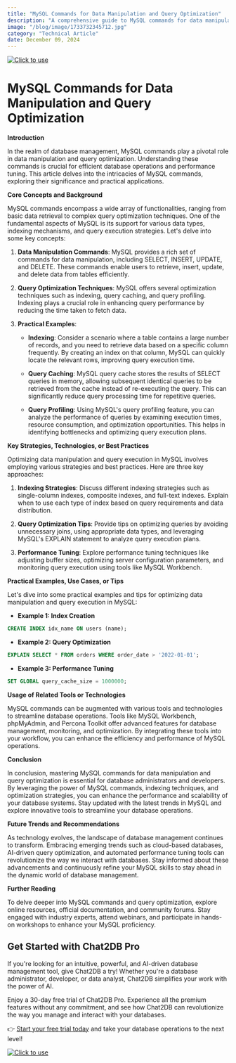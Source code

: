 ```yaml
---
title: "MySQL Commands for Data Manipulation and Query Optimization"
description: "A comprehensive guide to MySQL commands for data manipulation and query optimization, covering key concepts, strategies, practical examples, and tools."
image: "/blog/image/1733732345712.jpg"
category: "Technical Article"
date: December 09, 2024
---
```

[![Click to use](/image/blog/bg/chat2db1.png)](https://app.chat2db.ai/)
# MySQL Commands for Data Manipulation and Query Optimization


<Authors date="December 09, 2024">
  <Author name="Aiden Stone" link="https://chat2db.ai" />
</Authors>

**Introduction**

In the realm of database management, MySQL commands play a pivotal role in data manipulation and query optimization. Understanding these commands is crucial for efficient database operations and performance tuning. This article delves into the intricacies of MySQL commands, exploring their significance and practical applications.

**Core Concepts and Background**

MySQL commands encompass a wide array of functionalities, ranging from basic data retrieval to complex query optimization techniques. One of the fundamental aspects of MySQL is its support for various data types, indexing mechanisms, and query execution strategies. Let's delve into some key concepts:

1. **Data Manipulation Commands**: MySQL provides a rich set of commands for data manipulation, including SELECT, INSERT, UPDATE, and DELETE. These commands enable users to retrieve, insert, update, and delete data from tables efficiently.

2. **Query Optimization Techniques**: MySQL offers several optimization techniques such as indexing, query caching, and query profiling. Indexing plays a crucial role in enhancing query performance by reducing the time taken to fetch data.

3. **Practical Examples**:

   - **Indexing**: Consider a scenario where a table contains a large number of records, and you need to retrieve data based on a specific column frequently. By creating an index on that column, MySQL can quickly locate the relevant rows, improving query execution time.

   - **Query Caching**: MySQL query cache stores the results of SELECT queries in memory, allowing subsequent identical queries to be retrieved from the cache instead of re-executing the query. This can significantly reduce query processing time for repetitive queries.

   - **Query Profiling**: Using MySQL's query profiling feature, you can analyze the performance of queries by examining execution times, resource consumption, and optimization opportunities. This helps in identifying bottlenecks and optimizing query execution plans.

**Key Strategies, Technologies, or Best Practices**

Optimizing data manipulation and query execution in MySQL involves employing various strategies and best practices. Here are three key approaches:

1. **Indexing Strategies**: Discuss different indexing strategies such as single-column indexes, composite indexes, and full-text indexes. Explain when to use each type of index based on query requirements and data distribution.

2. **Query Optimization Tips**: Provide tips on optimizing queries by avoiding unnecessary joins, using appropriate data types, and leveraging MySQL's EXPLAIN statement to analyze query execution plans.

3. **Performance Tuning**: Explore performance tuning techniques like adjusting buffer sizes, optimizing server configuration parameters, and monitoring query execution using tools like MySQL Workbench.

**Practical Examples, Use Cases, or Tips**

Let's dive into some practical examples and tips for optimizing data manipulation and query execution in MySQL:

- **Example 1: Index Creation**

```sql
CREATE INDEX idx_name ON users (name);
```

- **Example 2: Query Optimization**

```sql
EXPLAIN SELECT * FROM orders WHERE order_date > '2022-01-01';
```

- **Example 3: Performance Tuning**

```sql
SET GLOBAL query_cache_size = 1000000;
```

**Usage of Related Tools or Technologies**

MySQL commands can be augmented with various tools and technologies to streamline database operations. Tools like MySQL Workbench, phpMyAdmin, and Percona Toolkit offer advanced features for database management, monitoring, and optimization. By integrating these tools into your workflow, you can enhance the efficiency and performance of MySQL operations.

**Conclusion**

In conclusion, mastering MySQL commands for data manipulation and query optimization is essential for database administrators and developers. By leveraging the power of MySQL commands, indexing techniques, and optimization strategies, you can enhance the performance and scalability of your database systems. Stay updated with the latest trends in MySQL and explore innovative tools to streamline your database operations.

**Future Trends and Recommendations**

As technology evolves, the landscape of database management continues to transform. Embracing emerging trends such as cloud-based databases, AI-driven query optimization, and automated performance tuning tools can revolutionize the way we interact with databases. Stay informed about these advancements and continuously refine your MySQL skills to stay ahead in the dynamic world of database management.

**Further Reading**

To delve deeper into MySQL commands and query optimization, explore online resources, official documentation, and community forums. Stay engaged with industry experts, attend webinars, and participate in hands-on workshops to enhance your MySQL proficiency.

## Get Started with Chat2DB Pro

If you're looking for an intuitive, powerful, and AI-driven database management tool, give Chat2DB a try! Whether you're a database administrator, developer, or data analyst, Chat2DB simplifies your work with the power of AI.

Enjoy a 30-day free trial of Chat2DB Pro. Experience all the premium features without any commitment, and see how Chat2DB can revolutionize the way you manage and interact with your databases.

👉 [Start your free trial today](https://app.chat2db.ai/) and take your database operations to the next level!

[![Click to use](/image/blog/bg/chat2db.jpg)](https://app.chat2db.ai/)